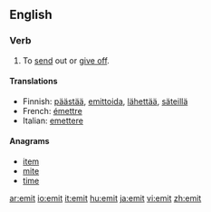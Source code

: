 ==English==

===Verb===
{{en-verb|emitt|ing}}

# To [[send]] out or [[give off]].

====Translations====
{{trans-top|to send out or give off}}
*Finnish: [[päästää]], [[emittoida]], [[lähettää]], [[säteillä]]
*French: [[émettre]]
*Italian: [[emettere]]
{{trans-mid}}
{{trans-bottom}}

====Anagrams====
*[[item]]
*[[mite]]
*[[time]]

[[ar:emit]]
[[io:emit]]
[[it:emit]]
[[hu:emit]]
[[ja:emit]]
[[vi:emit]]
[[zh:emit]]